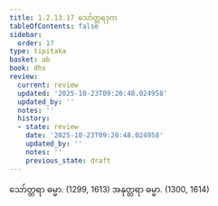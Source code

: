 ```yaml
---
title: 1.2.13.17 သော်တ္တရဒုက
tableOfContents: false
sidebar:
  order: 17
type: tipitaka
basket: ab
book: dhs
review:
  current: review
  updated: '2025-10-23T09:20:48.024958'
  updated_by: ''
  notes: ''
  history:
  - state: review
    date: '2025-10-23T09:20:48.024958'
    updated_by: ''
    notes: ''
    previous_state: draft
---
```



<ReviewStatus review={frontmatter.review} showDetails={true} />

<HypothesisAnnotation frontmatter={frontmatter} />

<DynamicBreadcrumb />

<Division number="121" book="dhs" e="ch" v="29" p="15">

<Paragraph number="277" book="dhs">
သော်တ္တရာ ဓမ္မာ. (<Emphasis>1299, 1613</Emphasis>)
</Paragraph>

<Paragraph number="278" book="dhs">
အနုတ္တရာ ဓမ္မာ. (<Emphasis>1300, 1614</Emphasis>)
</Paragraph>
</Division>